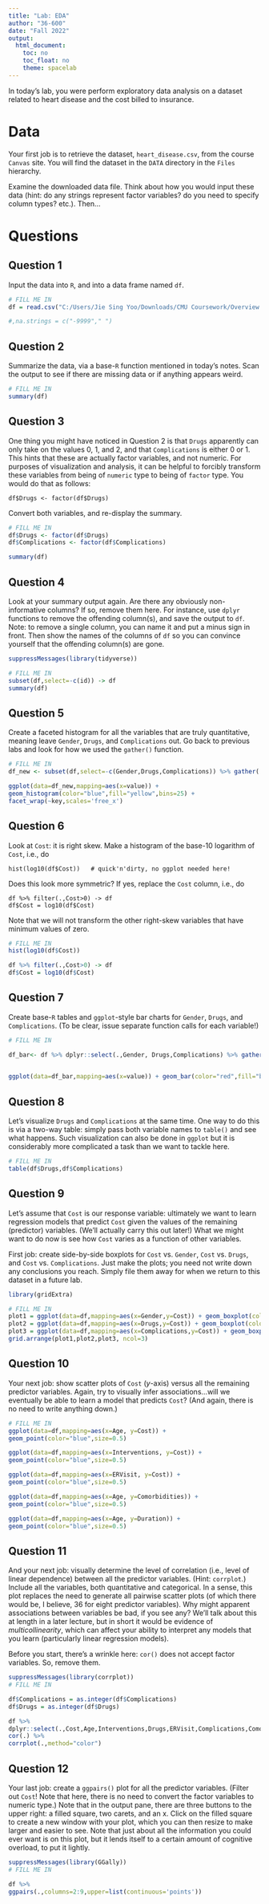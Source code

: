 ---
title: "Lab: EDA"
author: "36-600"
date: "Fall 2022"
output: 
  html_document:
    toc: no
    toc_float: no
    theme: spacelab
---

In today's lab, you were perform exploratory data analysis on a dataset related to heart disease and the cost billed to insurance.

# Data

Your first job is to retrieve the dataset, `heart_disease.csv`, from the course `Canvas` site. You will find the dataset in the `DATA` directory in the `Files` hierarchy.

Examine the downloaded data file. Think about how you would input these data (hint: do any strings represent factor variables? do you need to specify column types? etc.). Then...

# Questions

## Question 1

Input the data into `R`, and into a data frame named `df`.
```{r}
# FILL ME IN
df = read.csv("C:/Users/Jie Sing Yoo/Downloads/CMU Coursework/Overview of Statistical Learning and Modeling/R_labs/data/heart_disease.csv",header=TRUE)

#,na.strings = c("-9999"," ")
```

## Question 2

Summarize the data, via a base-`R` function mentioned in today's notes. Scan the output to see if there are missing data or if anything appears weird.
```{r}
# FILL ME IN
summary(df)
```

## Question 3

One thing you might have noticed in Question 2 is that `Drugs` apparently can only take on the values 0, 1, and 2, and that `Complications` is either 0 or 1. This hints that these are actually factor variables, and not numeric. For purposes of visualization and analysis, it can be helpful to forcibly transform these variables from being of `numeric` type to being of `factor` type. You would do that as follows:
```
df$Drugs <- factor(df$Drugs)
```
Convert both variables, and re-display the summary.
```{r}
# FILL ME IN
df$Drugs <- factor(df$Drugs)
df$Complications <- factor(df$Complications)

summary(df)
```

## Question 4

Look at your summary output again. Are there any obviously non-informative columns? If so, remove them here. For instance, use `dplyr` functions to remove the offending column(s), and save the output to `df`. Note: to remove a single column, you can name it and put a minus sign in front. Then show the names of the columns of `df` so you can convince yourself that the offending column(s) are gone.
```{r}
suppressMessages(library(tidyverse))

# FILL ME IN
subset(df,select=-c(id)) -> df
summary(df)
```

## Question 5

Create a faceted histogram for all the variables that are truly quantitative, meaning leave `Gender`, `Drugs`, and `Complications` out. Go back to previous labs and look for how we used the `gather()` function.
```{r}
# FILL ME IN
df_new <- subset(df,select=-c(Gender,Drugs,Complications)) %>% gather(.)

```
```{r}

ggplot(data=df_new,mapping=aes(x=value)) +
geom_histogram(color="blue",fill="yellow",bins=25) + 
facet_wrap(~key,scales='free_x') 

```

## Question 6

Look at `Cost`: it is right skew. Make a histogram of the base-10 logarithm of `Cost`, i.e., do
```
hist(log10(df$Cost))   # quick'n'dirty, no ggplot needed here!
```
Does this look more symmetric? If yes, replace the `Cost` column, i.e., do
```
df %>% filter(.,Cost>0) -> df
df$Cost = log10(df$Cost)
```
Note that we will not transform the other right-skew variables that have minimum values of zero.
```{r}
# FILL ME IN
hist(log10(df$Cost)) 

```
```{r}
df %>% filter(.,Cost>0) -> df
df$Cost = log10(df$Cost)
```

## Question 7

Create base-`R` tables and `ggplot`-style bar charts for `Gender`, `Drugs`, and `Complications`. (To be clear, issue separate function calls for each variable!)
```{r}
# FILL ME IN

df_bar<- df %>% dplyr::select(.,Gender, Drugs,Complications) %>% gather(.)
  
```

```{r}
ggplot(data=df_bar,mapping=aes(x=value)) + geom_bar(color="red",fill="blue") + facet_wrap(~key,scales='free_x') 

```


## Question 8

Let's visualize `Drugs` and `Complications` at the same time. One way to do this is via a two-way table: simply pass both variable names to `table()` and see what happens. Such visualization can also be done in `ggplot` but it is considerably more complicated a task than we want to tackle here.
```{r}
# FILL ME IN
table(df$Drugs,df$Complications)
```

## Question 9

Let's assume that `Cost` is our response variable: ultimately we want to learn regression models that predict `Cost` given the values of the remaining (predictor) variables. (We'll actually carry this out later!) What we might want to do now is see how `Cost` varies as a function of other variables.

First job: create side-by-side boxplots for `Cost` vs. `Gender`, `Cost` vs. `Drugs`, and `Cost` vs. `Complications`. Just make the plots; you need not write down any conclusions you reach. Simply file them away for when we return to this dataset in a future lab.
```{r}
library(gridExtra)
```


```{r}
# FILL ME IN
plot1 = ggplot(data=df,mapping=aes(x=Gender,y=Cost)) + geom_boxplot(color="blue",fill="yellow") 
plot2 = ggplot(data=df,mapping=aes(x=Drugs,y=Cost)) + geom_boxplot(color="blue",fill="yellow") 
plot3 = ggplot(data=df,mapping=aes(x=Complications,y=Cost)) + geom_boxplot(color="blue",fill="yellow") 
grid.arrange(plot1,plot2,plot3, ncol=3)
```


## Question 10

Your next job: show scatter plots of `Cost` ($y$-axis) versus all the remaining predictor variables. Again, try to visually infer associations...will we eventually be able to learn a model that predicts `Cost`? (And again, there is no need to write anything down.)
```{r}
# FILL ME IN
ggplot(data=df,mapping=aes(x=Age, y=Cost)) +
geom_point(color="blue",size=0.5) 
```
```{r}
ggplot(data=df,mapping=aes(x=Interventions, y=Cost)) +
geom_point(color="blue",size=0.5) 

```
```{r}
ggplot(data=df,mapping=aes(x=ERVisit, y=Cost)) +
geom_point(color="blue",size=0.5) 

```
```{r}
ggplot(data=df,mapping=aes(x=Age, y=Comorbidities)) +
geom_point(color="blue",size=0.5) 

```
```{r}
ggplot(data=df,mapping=aes(x=Age, y=Duration)) +
geom_point(color="blue",size=0.5) 
```

## Question 11

And your next job: visually determine the level of correlation (i.e., level of linear dependence) between all the predictor variables. (Hint: `corrplot`.) Include all the variables, both quantitative and categorical. In a sense, this plot replaces the need to generate all pairwise scatter plots (of which there would be, I believe, 36 for eight predictor variables). Why might apparent associations between variables be bad, if you see any? We'll talk about this at length in a later lecture, but in short it would be evidence of *multicollinearity*, which can affect your ability to interpret any models that you learn (particularly linear regression models).

Before you start, there's a wrinkle here: `cor()` does not accept factor variables. So, remove them.
```{r}
suppressMessages(library(corrplot))
# FILL ME IN

df$Complications = as.integer(df$Complications)
df$Drugs = as.integer(df$Drugs)

df %>%
dplyr::select(.,Cost,Age,Interventions,Drugs,ERVisit,Complications,Comorbidities,Duration) %>%
cor(.) %>%
corrplot(.,method="color")
```

## Question 12

Your last job: create a `ggpairs()` plot for all the predictor variables. (Filter out `Cost`! Note that here, there is no need to convert the factor variables to numeric type.) Note that in the output pane, there are three buttons to the upper right: a filled square, two carets, and an x. Click on the filled square to create a new window with your plot, which you can then resize to make larger and easier to see. Note that just about all the information you could ever want is on this plot, but it lends itself to a certain amount of cognitive overload, to put it lightly.
```{r}
suppressMessages(library(GGally))
# FILL ME IN

df %>%
ggpairs(.,columns=2:9,upper=list(continuous='points'))
```

